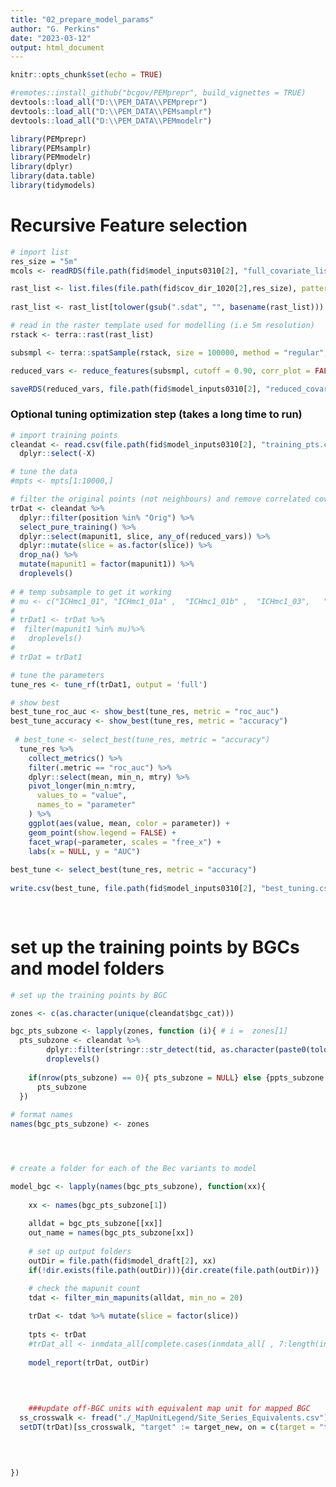 ```yaml
---
title: "02_prepare_model_params"
author: "G. Perkins"
date: "2023-03-12"
output: html_document
---
```


```r
knitr::opts_chunk$set(echo = TRUE)
```


```r
#remotes::install_github("bcgov/PEMprepr", build_vignettes = TRUE)
devtools::load_all("D:\\PEM_DATA\\PEMprepr")
devtools::load_all("D:\\PEM_DATA\\PEMsamplr")
devtools::load_all("D:\\PEM_DATA\\PEMmodelr")

library(PEMprepr)
library(PEMsamplr)
library(PEMmodelr)
library(dplyr)
library(data.table)
library(tidymodels)

```

# Recursive Feature selection 


```r
# import list 
res_size = "5m"
mcols <- readRDS(file.path(fid$model_inputs0310[2], "full_covariate_list.rds"))

rast_list <- list.files(file.path(fid$cov_dir_1020[2],res_size), pattern = ".sdat$", full.names = T, recursive = T)
   
rast_list <- rast_list[tolower(gsub(".sdat", "", basename(rast_list))) %in% tolower(mcols)]

# read in the raster template used for modelling (i.e 5m resolution)
rstack <- terra::rast(rast_list)

subsmpl <- terra::spatSample(rstack, size = 100000, method = "regular", xy = FALSE, na.rm = TRUE) # sample raster

reduced_vars <- reduce_features(subsmpl, cutoff = 0.90, corr_plot = FALSE)

saveRDS(reduced_vars, file.path(fid$model_inputs0310[2], "reduced_covariate_list.rds"))

```


### Optional tuning optimization step (takes a long time to run)

```r

# import training points
cleandat <- read.csv(file.path(fid$model_inputs0310[2], "training_pts.csv")) %>%
  dplyr::select(-X)

# tune the data 
#mpts <- mpts[1:10000,]

# filter the original points (not neighbours) and remove correlated covars
trDat <- cleandat %>%
  dplyr::filter(position %in% "Orig") %>%
  select_pure_training() %>%
  dplyr::select(mapunit1, slice, any_of(reduced_vars)) %>%
  dplyr::mutate(slice = as.factor(slice)) %>%  
  drop_na() %>% 
  mutate(mapunit1 = factor(mapunit1)) %>%  
  droplevels()
   
# # temp subsample to get it working
# mu <- c("ICHmc1_01", "ICHmc1_01a" ,  "ICHmc1_01b" ,  "ICHmc1_03",   "ICHmc1_04" ,"ICHmc1_05"  ,  "ICHmc1_06" , "ICHmc1a_01b" ,  "ICHmc2_01a", "ICHmc2_01b",   "ICHmc2_02" ,   "ICHmc2_03" ,   "ICHmc2_04" ,   "ICHmc2_05")
# 
# trDat1 <- trDat %>%
#  filter(mapunit1 %in% mu)%>%
#   droplevels()
# 
# trDat = trDat1

# tune the parameters
tune_res <- tune_rf(trDat1, output = 'full')

# show best 
best_tune_roc_auc <- show_best(tune_res, metric = "roc_auc")
best_tune_accuracy <- show_best(tune_res, metric = "accuracy")
  
 # best_tune <- select_best(tune_res, metric = "accuracy")
  tune_res %>%
    collect_metrics() %>%
    filter(.metric == "roc_auc") %>%
    dplyr::select(mean, min_n, mtry) %>%
    pivot_longer(min_n:mtry,
      values_to = "value",
      names_to = "parameter"
    ) %>%
    ggplot(aes(value, mean, color = parameter)) +
    geom_point(show.legend = FALSE) +
    facet_wrap(~parameter, scales = "free_x") +
    labs(x = NULL, y = "AUC")
  
best_tune <- select_best(tune_res, metric = "accuracy")
 
write.csv(best_tune, file.path(fid$model_inputs0310[2], "best_tuning.csv"))
 
 
```

# set up the training points by BGCs and model folders

```r
# set up the training points by BGC

zones <- c(as.character(unique(cleandat$bgc_cat)))

bgc_pts_subzone <- lapply(zones, function (i){ # i =  zones[1]  
  pts_subzone <- cleandat %>%
        dplyr::filter(stringr::str_detect(tid, as.character(paste0(tolower(i), "_")))) %>% 
        droplevels()
      
    if(nrow(pts_subzone) == 0){ pts_subzone = NULL} else {ppts_subzone = pts_subzone }
      pts_subzone
  })
  
# format names
names(bgc_pts_subzone) <- zones




# create a folder for each of the Bec variants to model

model_bgc <- lapply(names(bgc_pts_subzone), function(xx){
   
    xx <- names(bgc_pts_subzone[1])
  
    alldat = bgc_pts_subzone[[xx]]
    out_name = names(bgc_pts_subzone[xx])
  
    # set up output folders
    outDir = file.path(fid$model_draft[2], xx)
    if(!dir.exists(file.path(outDir))){dir.create(file.path(outDir))} 

    # check the mapunit count
    tdat <- filter_min_mapunits(alldat, min_no = 20)
    
    trDat <- tdat %>% mutate(slice = factor(slice))
  
    tpts <- trDat
    #trDat_all <- inmdata_all[complete.cases(inmdata_all[ , 7:length(inmdata_all)]),]
   
    model_report(trDat, outDir)
    

  
    
    ###update off-BGC units with equivalent map unit for mapped BGC
  ss_crosswalk <- fread("./_MapUnitLegend/Site_Series_Equivalents.csv") %>% filter(bgc.choose.map == bgc.choose)
  setDT(trDat)[ss_crosswalk, "target" := target_new, on = c(target = "target_old")]


    
     
})


```


